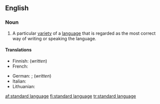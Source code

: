 ==English==
{{wikipedia}}

===Noun===
{{en-noun|sg=[[standard]] [[language]]}}

# A particular [[variety]] of a [[language]] that is regarded as the most correct way of writing or speaking the language.

====Translations====
{{trans-top|variety of language regarded as correct}}
* Finnish: {{t+|fi|kirjakieli}} (''written'')
* French: {{t|fr|langue standard|f}}
{{trans-mid}}
* German: {{t+|de|Ausbausprache|f}}; {{t|de|Schriftsprache|f}} (''written'')
* Italian: {{t|it|lingua standard|f}}
* Lithuanian: {{t|lt|bendrinė kalba|f}}
{{trans-bottom}}

[[af:standard language]]
[[fi:standard language]]
[[tr:standard language]]